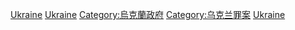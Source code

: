 [[Category:大陸法系法律|Ukraine]]
[[Category:各國法律|Ukraine]]
[[Category:烏克蘭政府|Category:烏克蘭政府]]
[[Category:乌克兰罪案|Category:乌克兰罪案]]
[[Category:欧洲法律|Ukraine]]